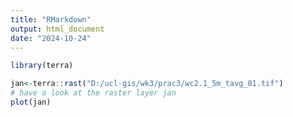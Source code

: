 ```yaml
---
title: "RMarkdown"
output: html_document
date: "2024-10-24"
---
```


```r
library(terra)

jan<-terra::rast("D:/ucl-gis/wk3/prac3/wc2.1_5m_tavg_01.tif")
# have a look at the raster layer jan
plot(jan)
```

```r

```




